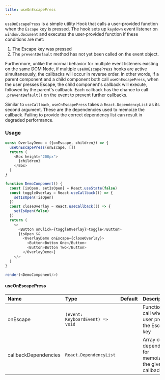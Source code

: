 ```yaml
---
title: useOnEscapePress
---
```


`useOnEscapePress` is a simple utility Hook that calls a user-provided function when the `Escape` key is pressed. The hook sets up `keydown` event listener on `window.document` and executes the user-provided function if these conditions are met:

1. The Escape key was pressed
2. The `preventDefault` method has not yet been called on the event object.

Furthermore, unlike the normal behavior for multiple event listeners existing on the same DOM Node, if multiple `useOnEscapePress` hooks are active simultaneously, the callbacks will occur in reverse order. In other words, if a parent component and a child component both call `useOnEscapePress`, when the user presses Escape, the child component's callback will execute, followed by the parent's callback. Each callback has the chance to call `.preventDefault()` on the event to prevent further callbacks.

Similar to `useCallback`, `useOnEscapePress` takes a `React.DependencyList` as its second argument. These are the dependencies used to memoize the callback. Failing to provide the correct dependency list can result in degraded performance.

### Usage

```javascript live noinline
const OverlayDemo = ({onEscape, children}) => {
  useOnEscapePress(onEscape, [])
  return (
    <Box height="200px">
      {children}
    </Box>
  )
}

function DemoComponent() {
  const [isOpen, setIsOpen] = React.useState(false)
  const toggleOverlay = React.useCallback(() => {
    setIsOpen(!isOpen)
  })
  const closeOverlay = React.useCallback(() => {
    setIsOpen(false)
  })
  return (
    <>
      <Button onClick={toggleOverlay}>toggle</Button>
      {isOpen &&
        <OverlayDemo onEscape={closeOverlay}>
          <Button>Button One</Button>
          <Button>Button Two</Button>
        </OverlayDemo>}
    </>
  )
}

render(<DemoComponent/>)
```

#### useOnEscapePress

| Name | Type | Default | Description |
| :- | :- | :-: | :- |
| onEscape | `(event: KeyboardEvent) => void` | | Function to call when user presses the Escape key |
| callbackDependencies | `React.DependencyList` | | Array of dependencies for memoizing the given callback |
